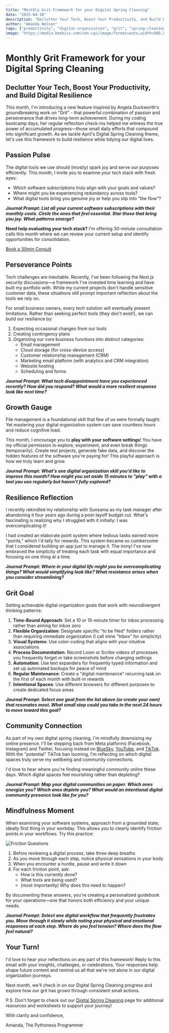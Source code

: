 ```yaml
---
title: "Monthly Grit Framework for your Digital Spring Cleaning"
date: "2025-04-10"
description: "Declutter Your Tech, Boost Your Productivity, and Build Digital Resilience using Angela Duckworth's GRIT framework adapted for digital organization."
author: "Amanda Nelson"
tags: ["productivity", "digital-organization", "grit", "spring-cleaning", "tech-tools"]
image: "https://media.beehiiv.com/cdn-cgi/image/format=auto,width=800,height=421,fit=scale-down,onerror=redirect/uploads/asset/file/78b65992-2c7d-44de-9761-7b277d155d29/Beehiiv_Banner_1_.png"
---
```


# Monthly Grit Framework for your Digital Spring Cleaning

## Declutter Your Tech, Boost Your Productivity, and Build Digital Resilience

This month, I'm introducing a new feature inspired by Angela Duckworth's groundbreaking work on "Grit" - that powerful combination of passion and perseverance that drives long-term achievement. During my coding bootcamp days, her regular reflection check-ins helped me witness the true power of accumulated progress—those small daily efforts that compound into significant growth. As we tackle April's Digital Spring Cleaning theme, let's use this framework to build resilience while tidying our digital lives.

## Passion Pulse

The digital tools we use should (mostly) spark joy and serve our purposes efficiently. This month, I invite you to examine your tech stack with fresh eyes:

* Which software subscriptions truly align with your goals and values?
* Where might you be experiencing redundancy across tools?
* What digital tools bring you genuine joy or help you slip into "the flow"?

**_Journal Prompt: List all your current software subscriptions with their monthly costs. Circle the ones that feel essential. Star those that bring you joy. What patterns emerge?_**

**Need help evaluating your tech stack?** I'm offering 30-minute consultation calls this month where we can review your current setup and identify opportunities for consolidation.

[Book a 30min Consult](https://cal.com/pythoness/tech30)

## Perseverance Points

Tech challenges are inevitable. Recently, I've been following the Next.js security discussions—a framework I've invested time learning and have built my portfolio with. While my current projects don't handle sensitive customer data, these situations still prompt important reflection about the tools we rely on.

For small business owners, every tech solution will eventually present limitations. Rather than seeking perfect tools (they don't exist!), we can build our resilience by:

1. Expecting occasional changes from our tools
2. Creating contingency plans
3. Organizing our core business functions into distinct categories:
   * Email management
   * Cloud storage (for cross-device access)
   * Customer relationship management (CRM)
   * Marketing email platform (with analytics and CRM integration)
   * Website hosting
   * Scheduling and forms

**_Journal Prompt: What tech disappointment have you experienced recently? How did you respond? What would a more resilient response look like next time?_**

## Growth Gauge

File management is a foundational skill that few of us were formally taught. Yet mastering your digital organization system can save countless hours and reduce cognitive load.

This month, I encourage you to **play with your software settings**! You have my official permission to explore, experiment, and even break things (temporarily). Create test projects, generate fake data, and discover the hidden features of the software you're paying for! This playful approach is how we truly learn and grow.

**_Journal Prompt: What's one digital organization skill you'd like to improve this month? How might you set aside 15 minutes to "play" with a tool you use regularly but haven't fully explored?_**

## Resilience Reflection

I recently rekindled my relationship with Sunsama as my task manager after abandoning it four years ago during a post-layoff budget cut. What's fascinating is realizing why I struggled with it initially: I was overcomplicating it!

I had created an elaborate point system where tedious tasks earned more "points," which I'd tally for rewards. This system became so cumbersome that I considered building an app just to manage it. The irony! I've now embraced the simplicity of treating each task with equal importance and focusing on one thing at a time.

**_Journal Prompt: Where in your digital life might you be overcomplicating things? What would simplifying look like? What resistance arises when you consider streamlining?_**

## Grit Goal

Setting achievable digital organization goals that work with neurodivergent thinking patterns:

1. **Time-Bound Approach**: Set a 10 or 15-minute timer for inbox processing rather than aiming for inbox zero
2. **Flexible Organization**: Designate specific "to be filed" folders rather than requiring immediate organization (I call mine "Inbox" for simplicity)
3. **Visual Systems**: Use color-coding that aligns with your intuitive associations
4. **Process Documentation**: Record Loom or Scribe videos of processes you frequently forget or take screenshots before changing settings
5. **Automation**: Use text expanders for frequently typed information and set up automated backups for peace of mind
6. **Regular Maintenance**: Create a "digital maintenance" recurring task on the first of each month with built-in rewards
7. **Intentional Spaces**: Use different browsers for different purposes to create dedicated focus areas

**_Journal Prompt: Select one goal from the list above (or create your own) that resonates most. What small step could you take in the next 24 hours to move toward this goal?_**

## Community Connection

As part of my own digital spring cleaning, I'm mindfully downsizing my online presence. I'll be stepping back from Meta platforms (Facebook, Instagram) and Twitter, focusing instead on [BlueSky](https://bsky.app/profile/pythonessdev.bsky.social), [YouTube](https://www.youtube.com/@pythonessprogrammer), and [TikTok](https://www.tiktok.com/@pythoness_programmer). With the "potential" TikTok ban looming, I'm reflecting on which digital spaces truly serve my wellbeing and community connections.

I'd love to hear where you're finding meaningful community online these days. Which digital spaces feel nourishing rather than depleting?

**_Journal Prompt: Map your digital communities on paper. Which ones energize you? Which ones deplete you? What would an intentional digital community presence look like for you?_**

## Mindfulness Moment

When examining your software systems, approach from a grounded state, ideally first thing in your workday. This allows you to clearly identify friction points in your workflows. Try this practice:

![Friction Questions](https://media.beehiiv.com/cdn-cgi/image/fit=scale-down,format=auto,onerror=redirect,quality=80/uploads/asset/file/86ddbaac-365d-4e85-a178-38876d69ee9a/Friction_Questions.png?t=1744334530)

1. Before reviewing a digital process, take three deep breaths
2. As you move through each step, notice physical sensations in your body
3. When you encounter a hurdle, pause and write it down
4. For each friction point, ask:
   * How is this currently done?
   * What tools are being used?
   * (most importantly) Why does this need to happen?

By documenting these answers, you're creating a personalized guidebook for your operations—one that honors both efficiency and your unique needs.

**_Journal Prompt: Select one digital workflow that frequently frustrates you. Move through it slowly while noting your physical and emotional responses at each step. Where do you feel tension? Where does the flow feel natural?_**

## Your Turn!

I'd love to hear your reflections on any part of this framework! Reply to this email with your insights, challenges, or celebrations. Your responses help shape future content and remind us all that we're not alone in our digital organization journeys.

Next month, we'll check in on our Digital Spring Cleaning progress and explore how our grit has grown through consistent small actions.

P.S. Don't forget to check out our [Digital Spring Cleaning](/digital-spring-cleaning) page for additional resources and worksheets to support your journey!

With clarity and confidence,

Amanda, The Pythoness Programmer 